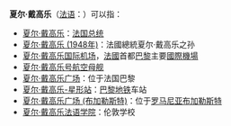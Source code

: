 '''夏尔·戴高乐'''（[[法语|法语]]：'''{{lang|fr|Charles de Gaulle}}'''）可以指：
*[[夏尔·戴高乐|夏尔·戴高乐]]：[[法国总统|法国总统]]
*[[夏尔·戴高乐_(1948年)|夏尔·戴高乐 (1948年)]]：法國總統夏尔·戴高乐之孙
*[[夏尔·戴高乐国际机场|夏尔·戴高乐国际机场]]，[[法國|法國]]首都[[巴黎|巴黎]]主要[[國際機場|國際機場]]
*[[夏尔·戴高乐号航空母舰|夏尔·戴高乐号航空母舰]]
*[[夏尔·戴高乐广场|夏尔·戴高乐广场]]：位于法国巴黎
*[[夏尔·戴高乐-星形站|夏尔·戴高乐-星形站]]：[[巴黎地铁|巴黎地铁]]车站
*[[夏尔·戴高乐广场_(布加勒斯特)|夏尔·戴高乐广场 (布加勒斯特)]]：位于[[罗马尼亚|罗马尼亚]][[布加勒斯特|布加勒斯特]]
*[[夏尔·戴高乐法语学院|夏尔·戴高乐法语学院]]：伦敦学校

{{Disambiguation|C|Cat=五字人名译名消歧义}}